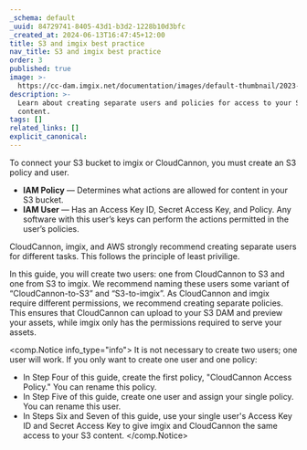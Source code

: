 ```yaml
---
_schema: default
_uuid: 84729741-8405-43d1-b3d2-1228b10d3bfc
_created_at: 2024-06-13T16:47:45+12:00
title: S3 and imgix best practice
nav_title: S3 and imgix best practice
order: 3
published: true
image: >-
  https://cc-dam.imgix.net/documentation/images/default-thumbnail/2023-Q4/CloudCannon-Documentation-Thumbnail.png
description: >-
  Learn about creating separate users and policies for access to your S3
  content.
tags: []
related_links: []
explicit_canonical:
---
```

To connect your S3 bucket to imgix or CloudCannon, you must create an S3 policy and user.

* **IAM Policy** — Determines what actions are allowed for content in your S3 bucket.
* **IAM User** — Has an Access Key ID, Secret Access Key, and Policy. Any software with this user’s keys can perform the actions permitted in the user’s policies.

CloudCannon, imgix, and AWS strongly recommend creating separate users for different tasks. This follows the principle of least privilige.

In this guide, you will create two users: one from CloudCannon to S3 and one from S3 to imgix. We recommend naming these users some variant of “CloudCannon-to-S3” and “S3-to-imgix”. As CloudCannon and imgix require different permissions, we recommend creating separate policies. This ensures that CloudCannon can upload to your S3 DAM and preview your assets, while imgix only has the permissions required to serve your assets.

<comp.Notice info_type="info">
  It is not necessary to create two users; one user will work. If you only want to create one user and one policy:

  * In Step Four of this guide, create the first policy, "CloudCannon Access Policy." You can rename this policy.
  * In Step Five of this guide, create one user and assign your single policy. You can rename this user.
  * In Steps Six and Seven of this guide, use your single user's Access Key ID and Secret Access Key to give imgix and CloudCannon the same access to your S3 content.
</comp.Notice>